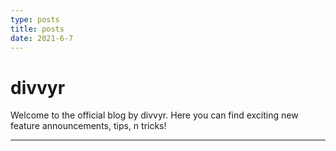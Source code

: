 ```yaml
---
type: posts
title: posts
date: 2021-6-7
---
```


# divvyr

Welcome to the official blog by divvyr. Here you can find exciting new feature announcements, tips, n tricks!

---